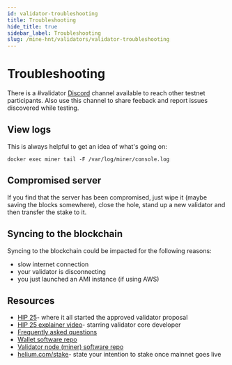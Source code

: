 ```yaml
---
id: validator-troubleshooting
title: Troubleshooting
hide_title: true
sidebar_label: Troubleshooting
slug: /mine-hnt/validators/validator-troubleshooting
---
```



# Troubleshooting

There is a #validator [Discord](https://discord.gg/helium)  channel available to reach other testnet participants. Also use this channel to share feeback and report issues discovered while testing.

## View logs
This is always helpful to get an idea of what's going on:

```docker exec miner tail -F /var/log/miner/console.log```

## Compromised server
If you find that the server has been compromised, just wipe it (maybe saving the blocks somewhere), close the hole, stand up a new validator and then transfer the stake to it.

## Syncing to the blockchain
Syncing to the blockchain could be impacted for the following reasons:
* slow internet connection
* your validator is disconnecting
* you just launched an AMI instance (if using AWS)

## Resources

* [HIP 25](https://github.com/helium/HIP/blob/master/0025-validators.md)- where it all started the approved validator proposal
* [HIP 25 explainer video](https://www.youtube.com/watch?v=qOEAxXaANkI&t=1s)- starring validator core developer
* [Frequently asked questions](https://github.com/helium/HIP/blob/master/0025-validators.md#frequently-asked-questions)
* [Wallet software repo](https://github.com/helium/helium-wallet-rs)
* [Validator node (miner) software repo](https://github.com/helium/miner)
* [helium.com/stake](https://www.helium.com/stake)- state your intention to stake once mainnet goes live
